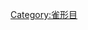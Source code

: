 {{Commons cat|Meliphagidae}}
{{catmore|吸蜜鳥科}}
{{Commonscat|Meliphagidae}}

[[Category:雀形目|Category:雀形目]]